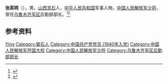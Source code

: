 {{Otheruses|other=名为张英明的其他人物|张英明}}

'''张英明'''（{{bd|1918年||1995年}}），男，[[山西|山西]][[灵石|灵石]]人，[[中华人民共和国|中华人民共和国]]军事人物，[[中国人民解放军少将|中国人民解放军少将]]，曾任[[乌鲁木齐军区|乌鲁木齐军区]]后勤部部长。<ref>{{Cite book|title=中国抗日战争人物大词典|author=刘景泉主编; 沈久泉, 王凯捷, 李卓副主编|publisher=天津大学出版社|year=1999|isbn=|location=|pages=}}</ref><ref>{{Cite book|title=中华军事人物大辞典|author=吴如蒿著; 陈策才, 张光彩, 赵功德等副主编|publisher=新华出版社|year=1989|isbn=|location=北京|pages=}}</ref>

== 参考资料 ==
{{reflist}}

{{中国人物小作品}}

{{Authority control}}
{{DEFAULTSORT:Zhang张}}
[[Category:张姓|Ying]]
[[Category:靈石人|Category:靈石人]]
[[Category:中国共产党党员_(1940年入党)|Category:中国共产党党员 (1940年入党)]]
[[Category:中国人民解放军开国大校|Category:中国人民解放军开国大校]]
[[Category:中国人民解放军少将|Category:中国人民解放军少将]]
[[Category:乌鲁木齐军区后勤部部长|Category:乌鲁木齐军区后勤部部长]]
